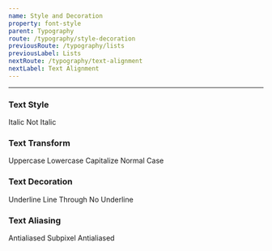 ```yaml
---
name: Style and Decoration
property: font-style
parent: Typography
route: /typography/style-decoration
previousRoute: /typography/lists
previousLabel: Lists
nextRoute: /typography/text-alignment
nextLabel: Text Alignment
---
```



<UtilityInfo pattern="{style}" />

---

### Text Style

<Grid minWidth="200px">
  <InfoBox pattern="italic">
    <Box className="italic rounded bg-white">Italic</Box>
  </InfoBox>
  <InfoBox pattern="not-italic">
    <Box className="not-italic rounded bg-white">Not Italic</Box>
  </InfoBox>
</Grid>

### Text Transform

<Grid minWidth="200px">
  <InfoBox pattern="uppercase">
    <Box className="uppercase rounded bg-white">Uppercase</Box>
  </InfoBox>
  <InfoBox pattern="lowercase">
    <Box className="lowercase rounded bg-white">Lowercase</Box>
  </InfoBox>
  <InfoBox pattern="capitalize">
    <Box className="capitalize rounded bg-white">Capitalize</Box>
  </InfoBox>
  <InfoBox pattern="normal-case">
    <Box className="normal-case rounded bg-white">Normal Case</Box>
  </InfoBox>
</Grid>

### Text Decoration

<Grid minWidth="200px">
  <InfoBox pattern="underline">
    <Box className="underline rounded bg-white">Underline</Box>
  </InfoBox>
  <InfoBox pattern="line-through">
    <Box className="line-through rounded bg-white">Line Through</Box>
  </InfoBox>
  <InfoBox pattern="no-underline">
    <Box className="no-underline rounded bg-white">No Underline</Box>
  </InfoBox>
</Grid>

### Text Aliasing

<Grid minWidth="200px">
  <InfoBox pattern="antialiased">
    <Box className="antialiased rounded bg-white">Antialiased</Box>
  </InfoBox>
  <InfoBox pattern="subpixel-antialiased">
    <Box className="subpixel-antialiased rounded bg-white">
      Subpixel Antialiased
    </Box>
  </InfoBox>
</Grid>
